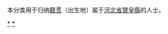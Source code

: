 {{Catnav|頁面分類|各種主題的頁面分類|依中国各省来作的分类|各地中国人|河北人|石家莊人}}
{{Catnav|頁面分類|人物|各國人物|中国人|各地中国人|河北人|石家莊人}}

本分类用于归纳[[籍贯|籍贯]]（出生地）属于[[河北省|河北省]][[贊皇縣|贊皇縣]]的人士。

[[Category:石家莊人|*]]
[[Category:赞皇县|*]]